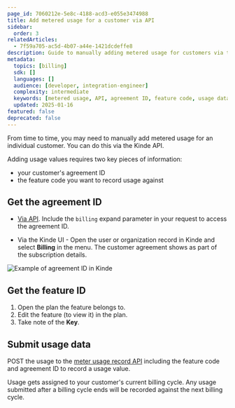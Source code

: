 ```yaml
---
page_id: 7060212e-5e8c-4188-acd3-e055e3474988
title: Add metered usage for a customer via API
sidebar:
  order: 3
relatedArticles:
  - 7f59a705-ac5d-4b07-a44e-1421dcdeffe8
description: Guide to manually adding metered usage for customers via the Kinde API including agreement ID and feature code requirements.
metadata:
  topics: [billing]
  sdk: []
  languages: []
  audience: [developer, integration-engineer]
  complexity: intermediate
  keywords: [metered usage, API, agreement ID, feature code, usage data, billing cycle]
  updated: 2025-01-16
featured: false
deprecated: false
---
```


From time to time, you may need to manually add metered usage for an individual customer. You can do this via the Kinde API.

Adding usage values requires two key pieces of information:

- your customer's agreement ID
- the feature code you want to record usage against

## Get the agreement ID

- [Via API](https://docs.kinde.com/kinde-apis/management/#tag/billing-agreements/get/api/v1/billing/agreements/). Include the `billing` expand parameter in your request to access the agreement ID.

- Via the Kinde UI - Open the user or organization record in Kinde and select **Billing** in the menu. The customer agreement shows as part of the subscription details. 

![Example of agreement ID in Kinde](https://imagedelivery.net/skPPZTHzSlcslvHjesZQcQ/6488a69d-a47d-413b-a3b3-47a39398b600/public)

## Get the feature ID

1. Open the plan the feature belongs to.
2. Edit the feature (to view it) in the plan.
3. Take note of the **Key**.

## Submit usage data

POST the usage to the [meter usage record API](https://docs.kinde.com/kinde-apis/management/#tag/billing-meter-usage/post/api/v1/billing/meter_usage/) including the feature code and agreement ID to record a usage value.

<Aside>

Usage gets assigned to your customer's current billing cycle. Any usage submitted after a billing cycle ends will be recorded against the next billing cycle.

</Aside>
